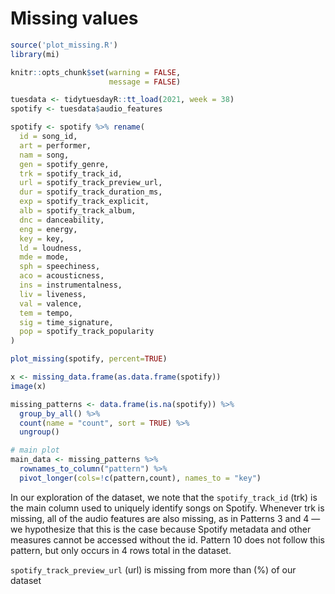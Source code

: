 # Missing values

```r
source('plot_missing.R')
library(mi)

knitr::opts_chunk$set(warning = FALSE,
                      message = FALSE)
```

```r
tuesdata <- tidytuesdayR::tt_load(2021, week = 38)
spotify <- tuesdata$audio_features

spotify <- spotify %>% rename(
  id = song_id,
  art = performer,
  nam = song,
  gen = spotify_genre,
  trk = spotify_track_id,
  url = spotify_track_preview_url,
  dur = spotify_track_duration_ms,
  exp = spotify_track_explicit,
  alb = spotify_track_album,
  dnc = danceability,
  eng = energy,
  key = key,
  ld = loudness,
  mde = mode,
  sph = speechiness,
  aco = acousticness,
  ins = instrumentalness,
  liv = liveness,
  val = valence,
  tem = tempo,
  sig = time_signature,
  pop = spotify_track_popularity
)

plot_missing(spotify, percent=TRUE)
```

```r
x <- missing_data.frame(as.data.frame(spotify))
image(x)
```

```r
missing_patterns <- data.frame(is.na(spotify)) %>%
  group_by_all() %>%
  count(name = "count", sort = TRUE) %>%
  ungroup()

# main plot
main_data <- missing_patterns %>%
  rownames_to_column("pattern") %>%
  pivot_longer(cols=!c(pattern,count), names_to = "key")
```

In our exploration of the dataset, we note that the `spotify_track_id` (trk) is the main column used to uniquely identify songs on Spotify. Whenever trk is missing, all of the audio features are also missing, as in Patterns 3 and 4 --- we hypothesize that this is the case because Spotify metadata and other measures cannot be accessed without the id. Pattern 10 does not follow this pattern, but only occurs in 4 rows total in the dataset.

`spotify_track_preview_url` (url) is missing from more than (%) of our dataset